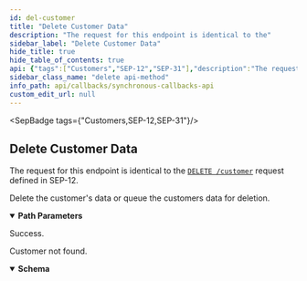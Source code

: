 ```yaml
---
id: del-customer
title: "Delete Customer Data"
description: "The request for this endpoint is identical to the"
sidebar_label: "Delete Customer Data"
hide_title: true
hide_table_of_contents: true
api: {"tags":["Customers","SEP-12","SEP-31"],"description":"The request for this endpoint is identical to the \n[`DELETE /customer`](https://github.com/stellar/stellar-protocol/blob/master/ecosystem/sep-0012.md#customer-delete) \nrequest defined in SEP-12.\n\nDelete the customer's data or queue the customers data for deletion.\n","operationId":"delCustomer","parameters":[{"in":"path","name":"id","schema":{"type":"string"},"required":true}],"responses":{"204":{"description":"Success."},"404":{"description":"Customer not found.","content":{"application/json":{"schema":{"type":"object","properties":{"error":{"type":"string"},"id":{"type":"string"}},"required":["error"],"title":"Error"}}}}},"method":"delete","path":"/customer/{id}","info":{"version":"2.0.0","description":"The Synchronous Callbacks API specification for the Stellar Anchor Platform project.\n\nThe Synchronous Callbacks API defines requests made by the Platform while it is processing a request from a client application. The \nanchor's responses to these requests affect the Platform responses to the client application.\n","title":"Synchronous Callbacks API"},"postman":{"name":"Delete Customer Data","description":{"content":"The request for this endpoint is identical to the \n[`DELETE /customer`](https://github.com/stellar/stellar-protocol/blob/master/ecosystem/sep-0012.md#customer-delete) \nrequest defined in SEP-12.\n\nDelete the customer's data or queue the customers data for deletion.\n","type":"text/plain"},"url":{"path":["customer",":id"],"host":["{{baseUrl}}"],"query":[],"variable":[{"disabled":false,"description":{"content":"(Required) ","type":"text/plain"},"type":"any","value":"","key":"id"}]},"header":[{"key":"Accept","value":"application/json"}],"method":"DELETE"}}
sidebar_class_name: "delete api-method"
info_path: api/callbacks/synchronous-callbacks-api
custom_edit_url: null
---
```



<SepBadge tags={"Customers,SEP-12,SEP-31"}/>


## Delete Customer Data



The request for this endpoint is identical to the 
[`DELETE /customer`](https://github.com/stellar/stellar-protocol/blob/master/ecosystem/sep-0012.md#customer-delete) 
request defined in SEP-12.

Delete the customer's data or queue the customers data for deletion.


<details style={{"marginBottom":"1rem"}} data-collapsed={false} open={true}><summary style={{}}><strong>Path Parameters</strong></summary><div><ul><ParamsItem className={"paramsItem"} param={{"in":"path","name":"id","schema":{"type":"string"},"required":true}}></ParamsItem></ul></div></details><div><ApiTabs><TabItem label={"204"} value={"204"}><div>

Success.

</div><div></div></TabItem><TabItem label={"404"} value={"404"}><div>

Customer not found.

</div><div><MimeTabs schemaType={"response"}><TabItem label={"application/json"} value={"application/json"}><SchemaTabs><TabItem label={"Schema"} value={"Schema"}><details style={{}} data-collapsed={false} open={true}><summary style={{"textAlign":"left"}}><strong>Schema</strong></summary><div style={{"textAlign":"left","marginLeft":"1rem"}}></div><ul style={{"marginLeft":"1rem"}}><SchemaItem collapsible={false} name={"error"} required={true} schemaName={"string"} qualifierMessage={undefined} schema={{"type":"string"}}></SchemaItem><SchemaItem collapsible={false} name={"id"} required={false} schemaName={"string"} qualifierMessage={undefined} schema={{"type":"string"}}></SchemaItem></ul></details></TabItem><TabItem label={"Example (from schema)"} value={"Example (from schema)"}><ResponseSamples responseExample={"{\n  \"error\": \"string\",\n  \"id\": \"string\"\n}"} language={"json"}></ResponseSamples></TabItem></SchemaTabs></TabItem></MimeTabs></div></TabItem></ApiTabs></div>
